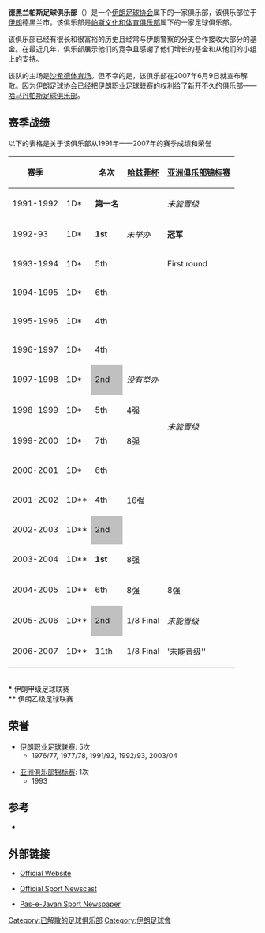 {{no footnotes|time=2013-11-13T12:44:37+00:00}}
{{roughtranslation|time=2013-11-13T12:44:37+00:00}}
{{Infobox football club
  | clubname   = 德黑蘭帕斯<br>PAS
  | image      = [[File:Paslogo.png|200px]]
  | fullname   = 帕斯足球俱乐部
  | nickname   = 绿长袍
  | shortname  = 
  | founded    = 1963年7月8日
  | dissolved  = 2007年6月9日
  | ground     = [[沙希德体育场|沙希德体育场]]<br>[[艾克巴坦|艾克巴坦]]区，[[德黑兰|德黑兰]]市，[[伊朗|伊朗]]
  | capacity   = 8,250
  | chairman   = 
  | season     = 2006–07
  | league     = 已解散
  | position   = 伊朗聯，第 11 名
  |pattern_la1=|pattern_b1=|pattern_ra1=
|  leftarm1=12C627|body1=12C627|rightarm1=12C627|shorts1=12C627|socks1=12C627
|  pattern_la2=|pattern_b2=|pattern_ra2=
|  leftarm2=FFFFFF|body2=FFFFFF|rightarm2=FFFFFF|shorts2=FFFFFF|socks2=FFFFFF
}}

'''德黑兰帕斯足球俱乐部'''（{{lang-fa|باشگاه فوتبال پاس تهران}}）是一个[[伊朗足球协会|伊朗足球协会]]属下的一家俱乐部，该俱乐部位于[[伊朗|伊朗]]德黑兰市。该俱乐部是[[帕斯文化和体育俱乐部|帕斯文化和体育俱乐部]]属下的一家足球俱乐部。

该俱乐部已经有很长和很富裕的历史且经常与伊朗警察的分支合作接收大部分的基金。在最近几年，俱乐部展示他们的竞争且感谢了他们增长的基金和从他们的小组上的支持。

该队的主场是[[沙希德体育场|沙希德体育场]]。但不幸的是，该俱乐部在2007年6月9日就宣布解散。因为伊朗足球协会已经把[[伊朗职业足球联赛|伊朗职业足球联赛]]的权利给了新开不久的俱乐部——[[哈马丹帕斯足球俱乐部|哈马丹帕斯足球俱乐部]]。

==赛季战绩==
以下的表格是关于该俱乐部从1991年——2007年的赛季成绩和荣誉

{| border="1" cellpadding="2" style="border-collapse:collapse; text-align:center; font-size:normal;"
|- style="background:#f0f6fa;"
! 赛季
! 
! 名次
![[哈兹菲杯|哈兹菲杯]]
![[亚洲俱乐部锦标赛|亚洲俱乐部锦标赛]]
|-
|1991-1992
|1D*
|bgcolor=gold|'''第一名'''
|
|''未能晋级''
|-
|1992-93
|1D*
|bgcolor=gold|'''1st'''
|''未举办''
|bgcolor=gold|'''冠军'''
|-
|1993-1994
|1D*
|5th
|
|First round
|-
|1994-1995
|1D*
|6th
|
|rowspan=10|''未能晋级''
|-
|1995-1996
|1D*
|4th
|
|-
|1996-1997
|1D*
|4th
|
|-
|1997-1998
|1D*
| style="background:silver;"|2nd
|''没有举办''
|-
|1998-1999
|1D*
|5th
|4强
|-
|1999-2000
|1D*
|7th
|8强
|-
|2000-2001
|1D*
|6th
|
|-
|2001-2002
|1D**
|4th
|16强
|-
|2002-2003
|1D**
| style="background:silver;"|2nd
|
|-
|2003-2004
|1D**
|bgcolor=gold|'''1st'''
|8强
|-
|2004-2005
|1D**
|6th
|8强
|8强
|-
|2005-2006
|1D**
| style="background:silver;"|2nd
|1/8 Final
|''未能晋级''
|-
|2006-2007
|1D**
|11th
|1/8 Final
|'未能晋级''
|}

<br>
'''*''' 伊朗甲级足球联赛
<br>
'''**''' 伊朗乙级足球联赛

==荣誉==
*[[伊朗职业足球联赛|伊朗职业足球联赛]]: 5次
**1976/77, 1977/78, 1991/92, 1992/93, 2003/04

*[[亚洲俱乐部锦标赛|亚洲俱乐部锦标赛]]: 1次
**1993

==参考==
* {{cite web
 |url         = http://www.pas.ir/history/history.asp
 |title       = تاريخچه باشگاه پاس
 |work        = Official Club Website
 |accessdate  = 12 October 2006
 |deadurl     = yes
 |archiveurl  = https://web.archive.org/web/20060820063733/http://www.pas.ir/history/history.asp
 |archivedate = 2006年8月20日
}} {{fa icon}}

==外部链接==
*{{fa icon}} [http://www.pas.ir/ Official Website] {{Wayback|url=http://www.pas.ir/ |date=20210126035945 }}
*{{fa icon}} [http://www.IPNA.ir/ Official Sport Newscast] {{Wayback|url=http://www.ipna.ir/ |date=20210126134341 }}  
*{{fa icon}} [http://www.Pasejavan.ir/ Pas-e-Javan Sport Newspaper] {{Wayback|url=http://www.pasejavan.ir/ |date=20060117064507 }}

{{s-start}}
{{s-ach|ach}}
{{succession box|title=[[亚足联冠军联赛|亞洲球會錦標賽]]|before=[[沙特希拉爾足球俱樂部|希拉尔]]<br/>{{flagicon|Saudi Arabia}}|after=[[泰国农民银行足球俱乐部|泰国农民银行]]<br/>{{flagicon|Thailand}}|years=[[1992–93年亞洲球會錦標賽|1992–93]]}}
{{s-end}}

{{亚足联冠军联赛冠军}}

[[Category:已解散的足球俱乐部|Category:已解散的足球俱乐部]]
[[Category:伊朗足球會|Category:伊朗足球會]]